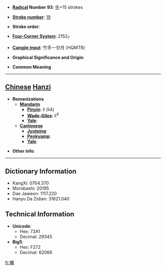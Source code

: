 * '''[[Wiktionary:Chinese radical index| Radical]] Number 93''': [[Wiktionary:Chinese radical index 牛|牛]]+15 strokes

* '''[[Wiktionary:Chinese total strokes index|Stroke number]]''': [[Wiktionary:Chinese total strokes index 19|19]]

* '''Stroke order''': 

* '''[[Wiktionary:Chinese four corner index|Four-Corner System]]''': 2152<sub>7</sub>

* '''[[Wiktionary:Chinese Cangjie index|Cangjie input]]''': 竹手一廿月 (HQMTB)

* '''Graphical Significance and Origin''': 

* '''Common Meaning'''

----

== [[Chinese]] [[Hanzi]] ==

* '''Romanizations'''
** '''[[Mandarin]]'''
*** '''[[Pinyin]]''': lì (li4)
*** '''[[Wade-Giles]]''': li<sup>4</sup>
*** '''[[Yale]]''': 
** '''[[Cantonese]]'''
*** '''[[Jyutping]]''':
*** '''[[Penkyamp]]''': 
*** '''[[Yale]]''': 

* '''Other info''': 

----

== Dictionary Information ==

* KangXi: 0704.370
* Morobashi: 20195
* Dae Jaweon: 1117.220
* Hanyu Da Zidian: 31821.040

== Technical Information ==

* '''Unicode''':
** Hex: 72A1
** Decimal: 29345
* '''Big5''':
** Hex: F272
** Decimal: 62066

[[fr:犡]]